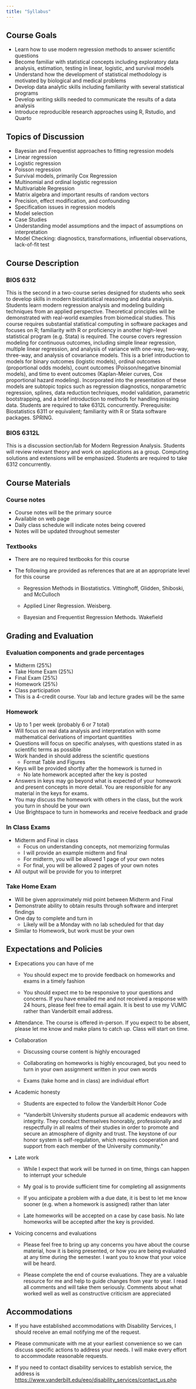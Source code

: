 ```yaml
---
title: "Syllabus"
---
```


## Course Goals

-   Learn how to use modern regression methods to answer scientific questions
-   Become familiar with statistical concepts including exploratory data analysis, estimation, testing in linear, logistic, and survival models
-   Understand how the development of statistical methodology is motivated by biological and medical problems
-   Develop data analytic skills including familiarity with several statistical programs
-   Develop writing skills needed to communicate the results of a data analysis
-   Introduce reproducible research approaches using R, Rstudio, and Quarto

## Topics of Discussion

-   Bayesian and Frequentist approaches to fitting regression models
-   Linear regression
-   Logistic regression
-   Poisson regression
-   Survival models, primarily Cox Regression
-   Multinomial and ordinal logistic regression
-   Multivariable Regression
-   Matrix algebra and important results of random vectors
-   Precision, effect modification, and confounding
-   Specification issues in regression models
-   Model selection
-   Case Studies
-   Understanding model assumptions and the impact of assumptions on interpretation
-   Model Checking: diagnostics, transformations, influential observations, lack-of-fit test

## Course Description

### BIOS 6312

This is the second in a two-course series designed for students who seek to develop skills in modern biostatistical reasoning and data analysis. Students learn modern regression analysis and modeling building techniques from an applied perspective. Theoretical principles will be demonstrated with real-world examples from biomedical studies. This course requires substantial statistical computing in software packages and focuses on R; familiarity with R or proficiency in another high-level statistical program (e.g. Stata) is required. The course covers regression modeling for continuous outcomes, including simple linear regression, multiple linear regression, and analysis of variance with one-way, two-way, three-way, and analysis of covariance models. This is a brief introduction to models for binary outcomes (logistic models), ordinal outcomes (proportional odds models), count outcomes (Poisson/negative binomial models), and time to event outcomes (Kaplan-Meier curves, Cox proportional hazard modeling). Incorporated into the presentation of these models are subtopic topics such as regression diagnostics, nonparametric regression, splines, data reduction techniques, model validation, parametric bootstrapping, and a brief introduction to methods for handling missing data. Students are required to take 6312L concurrently. Prerequisite: Biostatistics 6311 or equivalent; familiarity with R or Stata software packages. SPRING.

### BIOS 6312L

This is a discussion section/lab for Modern Regression Analysis. Students will review relevant theory and work on applications as a group. Computing solutions and extensions will be emphasized. Students are required to take 6312 concurrently.

## Course Materials

### Course notes

-   Course notes will be the primary source
-   Available on web page
-   Daily class schedule will indicate notes being covered
-   Notes will be updated throughout semester

### Textbooks

-   There are no required textbooks for this course

-   The following are provided as references that are at an appropriate level for this course

    -   Regression Methods in Biostatistics. Vittinghoff, Glidden, Shiboski, and McCulloch

    -   Applied Liner Regression. Weisberg.

    -   Bayesian and Frequentist Regression Methods. Wakefield

## Grading and Evaluation

### Evaluation components and grade percentages

-   Midterm (25%)
-   Take Home Exam (25%)
-   Final Exam (25%)
-   Homework (25%)
-   Class participation
-   This is a 4-credit course. Your lab and lecture grades will be the same

### Homework

-   Up to 1 per week (probably 6 or 7 total)
-   Will focus on real data analysis and interpretation with some mathematical derivations of important quantities
-   Questions will focus on specific analyses, with questions stated in as scientific terms as possible
-   Work handed in should address the scientific questions
    -   Format Table and Figures
-   Keys will be provided shortly after the homework is turned in
    -   No late homework accepted after the key is posted
-   Answers in keys may go beyond what is expected of your homework and present concepts in more detail. You are responsible for any material in the keys for exams.
-   You may discuss the homework with others in the class, but the work you turn in should be your own
-   Use Brightspace to turn in homeworks and receive feedback and grade

### In Class Exams

-   Midterm and Final in class
    -   Focus on understanding concepts, not memorizing formulas
    -   I will provide an example midterm and final
    -   For midterm, you will be allowed 1 page of your own notes
    -   For final, you will be allowed 2 pages of your own notes
-   All output will be provide for you to interpret

### Take Home Exam

-   Will be given approximately mid point between Midterm and Final
-   Demonstrate ability to obtain results through software and interpret findings
-   One day to complete and turn in
    -   Likely will be a Monday with no lab scheduled for that day
-   Similar to Homework, but work must be your own

## Expectations and Policies

-   Expecations you can have of me

    -   You should expect me to provide feedback on homeworks and exams in a timely fashion

    -   You should expect me to be responsive to your questions and concerns. If you have emailed me and not received a response with 24 hours, please feel free to email again. It is best to use my VUMC rather than Vanderbilt email address.

-   Attendance. The course is offered in-person. If you expect to be absent, please let me know and make plans to catch up. Class will start on time.

-   Collaboration

    -   Discussing course content is highly encouraged

    -   Collaborating on homeworks is highly encouraged, but you need to turn in your own assignment written in your own words

    -   Exams (take home and in class) are individual effort

-   Academic honesty

    -   Students are expected to follow the Vanderbilt Honor Code

    -   \"Vanderbilt University students pursue all academic endeavors with integrity. They conduct themselves honorably, professionally and respectfully in all realms of their studies in order to promote and secure an atmosphere of dignity and trust. The keystone of our honor system is self-regulation, which requires cooperation and support from each member of the University community.\"

-   Late work

    -   While I expect that work will be turned in on time, things can happen to interrupt your schedule

    -   My goal is to provide sufficient time for completing all assignments

    -   If you anticipate a problem with a due date, it is best to let me know sooner (e.g. when a homework is assigned) rather than later

    -   Late homeworks will be accepted on a case by case basis. No late homeworks will be accepted after the key is provided.

-   Voicing concerns and evaluations

    -   Please feel free to bring up any concerns you have about the course material, how it is being presented, or how you are being evaluated at any time during the semester. I want you to know that your voice will be heard.

    -   Please complete the end of course evaluations. They are a valuable resource for me and help to guide changes from year to year. I read all comments and will take them seriously. Comments about what worked well as well as constructive criticism are appreciated

## Accommodations

-   If you have established accommodations with Disability Services, I should receive an email notifying me of the request.

-   Please communicate with me at your earliest convenience so we can discuss specific actions to address your needs. I will make every effort to accommodate reasonable requests.

-   If you need to contact disability services to establish service, the address is <https://www.vanderbilt.edu/eeo/disability_services/contact_us.php>

## 
